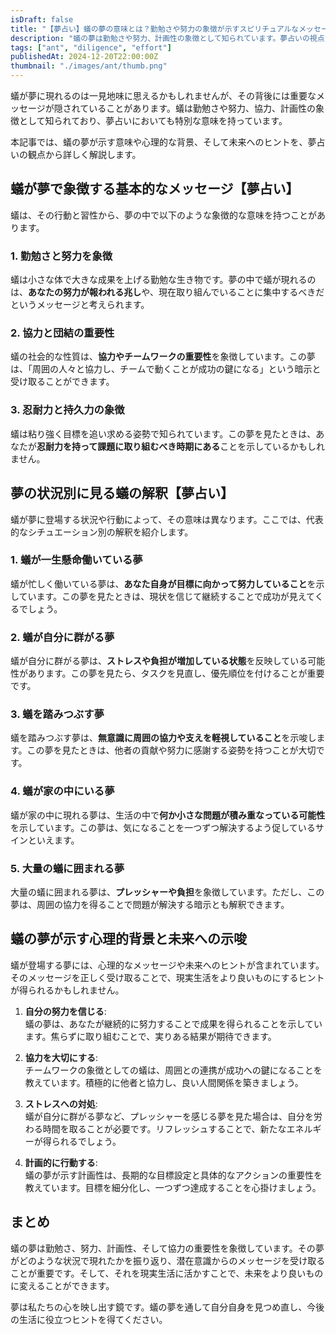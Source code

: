 ```yaml
---
isDraft: false
title: "【夢占い】蟻の夢の意味とは？勤勉さや努力の象徴が示すスピリチュアルなメッセージ"
description: "蟻の夢は勤勉さや努力、計画性の象徴として知られています。夢占いの視点から蟻の夢が示す心理的メッセージ、状況別の解釈、未来へのヒントをわかりやすく解説します。"
tags: ["ant", "diligence", "effort"]
publishedAt: 2024-12-20T22:00:00Z
thumbnail: "./images/ant/thumb.png"
---
```


蟻が夢に現れるのは一見地味に思えるかもしれませんが、その背後には重要なメッセージが隠されていることがあります。蟻は勤勉さや努力、協力、計画性の象徴として知られており、夢占いにおいても特別な意味を持っています。

本記事では、蟻の夢が示す意味や心理的な背景、そして未来へのヒントを、夢占いの観点から詳しく解説します。

<TableOfContents />

<AdUnit />

## 蟻が夢で象徴する基本的なメッセージ【夢占い】

蟻は、その行動と習性から、夢の中で以下のような象徴的な意味を持つことがあります。

### 1. 勤勉さと努力を象徴

蟻は小さな体で大きな成果を上げる勤勉な生き物です。夢の中で蟻が現れるのは、**あなたの努力が報われる兆し**や、現在取り組んでいることに集中するべきだというメッセージと考えられます。

### 2. 協力と団結の重要性

蟻の社会的な性質は、**協力やチームワークの重要性**を象徴しています。この夢は、「周囲の人々と協力し、チームで動くことが成功の鍵になる」という暗示と受け取ることができます。

### 3. 忍耐力と持久力の象徴

蟻は粘り強く目標を追い求める姿勢で知られています。この夢を見たときは、あなたが**忍耐力を持って課題に取り組むべき時期にある**ことを示しているかもしれません。

<AdUnit />

## 夢の状況別に見る蟻の解釈【夢占い】

蟻が夢に登場する状況や行動によって、その意味は異なります。ここでは、代表的なシチュエーション別の解釈を紹介します。

### 1. 蟻が一生懸命働いている夢

蟻が忙しく働いている夢は、**あなた自身が目標に向かって努力していること**を示しています。この夢を見たときは、現状を信じて継続することで成功が見えてくるでしょう。

### 2. 蟻が自分に群がる夢

蟻が自分に群がる夢は、**ストレスや負担が増加している状態**を反映している可能性があります。この夢を見たら、タスクを見直し、優先順位を付けることが重要です。

### 3. 蟻を踏みつぶす夢

蟻を踏みつぶす夢は、**無意識に周囲の協力や支えを軽視していること**を示唆します。この夢を見たときは、他者の貢献や努力に感謝する姿勢を持つことが大切です。

### 4. 蟻が家の中にいる夢

蟻が家の中に現れる夢は、生活の中で**何か小さな問題が積み重なっている可能性**を示しています。この夢は、気になることを一つずつ解決するよう促しているサインといえます。

### 5. 大量の蟻に囲まれる夢

大量の蟻に囲まれる夢は、**プレッシャーや負担**を象徴しています。ただし、この夢は、周囲の協力を得ることで問題が解決する暗示とも解釈できます。

<AdUnit />

## 蟻の夢が示す心理的背景と未来への示唆

蟻が登場する夢には、心理的なメッセージや未来へのヒントが含まれています。そのメッセージを正しく受け取ることで、現実生活をより良いものにするヒントが得られるかもしれません。

1. <strong>自分の努力を信じる</strong>:<br />
   蟻の夢は、あなたが継続的に努力することで成果を得られることを示しています。焦らずに取り組むことで、実りある結果が期待できます。

2. <strong>協力を大切にする</strong>:<br />
   チームワークの象徴としての蟻は、周囲との連携が成功への鍵になることを教えています。積極的に他者と協力し、良い人間関係を築きましょう。

3. <strong>ストレスへの対処</strong>:<br />
   蟻が自分に群がる夢など、プレッシャーを感じる夢を見た場合は、自分を労わる時間を取ることが必要です。リフレッシュすることで、新たなエネルギーが得られるでしょう。

4. <strong>計画的に行動する</strong>:<br />
   蟻の夢が示す計画性は、長期的な目標設定と具体的なアクションの重要性を教えています。目標を細分化し、一つずつ達成することを心掛けましょう。

<AdUnit />

## まとめ

蟻の夢は勤勉さ、努力、計画性、そして協力の重要性を象徴しています。その夢がどのような状況で現れたかを振り返り、潜在意識からのメッセージを受け取ることが重要です。そして、それを現実生活に活かすことで、未来をより良いものに変えることができます。

夢は私たちの心を映し出す鏡です。蟻の夢を通して自分自身を見つめ直し、今後の生活に役立つヒントを得てください。
